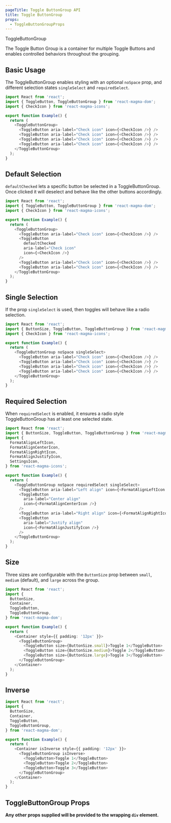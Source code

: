 ```yaml
---
pageTitle: Toggle ButtonGroup API
title: Toggle ButtonGroup
props:
  - ToggleButtonGroupProps
---
```


<DocsHeading type="api">ToggleButtonGroup</DocsHeading>

The Toggle Button Group is a container for multiple Toggle Buttons and enables controlled behaviors throughout the grouping.

## Basic Usage

The ToggleButtonGroup enables styling with an optional `noSpace` prop, and different selection states `singleSelect` and `requiredSelect`.

```typescript
import React from 'react';
import { ToggleButton, ToggleButtonGroup } from 'react-magma-dom';
import { CheckIcon } from 'react-magma-icons';

export function Example() {
  return (
    <ToggleButtonGroup>
      <ToggleButton aria-label="Check icon" icon={<CheckIcon />} />
      <ToggleButton aria-label="Check icon" icon={<CheckIcon />} />
      <ToggleButton aria-label="Check icon" icon={<CheckIcon />} />
      <ToggleButton aria-label="Check icon" icon={<CheckIcon />} />
    </ToggleButtonGroup>
  );
}
```

## Default Selection

`defaultChecked` lets a specific button be selected in a ToggleButtonGroup. Once clicked it will deselect and behave like the other buttons accordingly.

```typescript
import React from 'react';
import { ToggleButton, ToggleButtonGroup } from 'react-magma-dom';
import { CheckIcon } from 'react-magma-icons';

export function Example() {
  return (
    <ToggleButtonGroup>
      <ToggleButton aria-label="Check icon" icon={<CheckIcon />} />
      <ToggleButton
        defaultChecked
        aria-label="Check icon"
        icon={<CheckIcon />}
      />
      <ToggleButton aria-label="Check icon" icon={<CheckIcon />} />
      <ToggleButton aria-label="Check icon" icon={<CheckIcon />} />
    </ToggleButtonGroup>
  );
}
```

## Single Selection

If the prop `singleSelect` is used, then toggles will behave like a radio selection.

```typescript
import React from 'react';
import { ButtonSize, ToggleButton, ToggleButtonGroup } from 'react-magma-dom';
import { CheckIcon } from 'react-magma-icons';

export function Example() {
  return (
    <ToggleButtonGroup noSpace singleSelect>
      <ToggleButton aria-label="Check icon" icon={<CheckIcon />} />
      <ToggleButton aria-label="Check icon" icon={<CheckIcon />} />
      <ToggleButton aria-label="Check icon" icon={<CheckIcon />} />
      <ToggleButton aria-label="Check icon" icon={<CheckIcon />} />
    </ToggleButtonGroup>
  );
}
```

## Required Selection

When `requiredSelect` is enabled, it ensures a radio style ToggleButtonGroup has at least one selected state.

```typescript
import React from 'react';
import { ButtonSize, ToggleButton, ToggleButtonGroup } from 'react-magma-dom';
import {
  FormatAlignLeftIcon,
  FormatAlignCenterIcon,
  FormatAlignRightIcon,
  FormatAlignJustifyIcon,
  SettingsIcon,
} from 'react-magma-icons';

export function Example() {
  return (
    <ToggleButtonGroup noSpace requiredSelect singleSelect>
      <ToggleButton aria-label="Left align" icon={<FormatAlignLeftIcon />} />
      <ToggleButton
        aria-label="Center align"
        icon={<FormatAlignCenterIcon />}
      />
      <ToggleButton aria-label="Right align" icon={<FormatAlignRightIcon />} />
      <ToggleButton
        aria-label="Justify align"
        icon={<FormatAlignJustifyIcon />}
      />
    </ToggleButtonGroup>
  );
}
```

## Size

Three sizes are configurable with the `ButtonSize` prop between `small`, `medium` (default), and `large` across the group.

```typescript
import React from 'react';
import {
  ButtonSize,
  Container,
  ToggleButton,
  ToggleButtonGroup,
} from 'react-magma-dom';

export function Example() {
  return (
    <Container style={{ padding: '12px' }}>
      <ToggleButtonGroup>
        <ToggleButton size={ButtonSize.small}>Toggle 1</ToggleButton>
        <ToggleButton size={ButtonSize.medium}>Toggle 2</ToggleButton>
        <ToggleButton size={ButtonSize.large}>Toggle 3</ToggleButton>
      </ToggleButtonGroup>
    </Container>
  );
}
```

## Inverse

```typescript
import React from 'react';
import {
  ButtonSize,
  Container,
  ToggleButton,
  ToggleButtonGroup,
} from 'react-magma-dom';

export function Example() {
  return (
    <Container isInverse style={{ padding: '12px' }}>
      <ToggleButtonGroup isInverse>
        <ToggleButton>Toggle 1</ToggleButton>
        <ToggleButton>Toggle 2</ToggleButton>
        <ToggleButton>Toggle 3</ToggleButton>
      </ToggleButtonGroup>
    </Container>
  );
}
```

## ToggleButtonGroup Props

**Any other props supplied will be provided to the wrapping `div` element.**

<ToggleButtonGroupProps />
